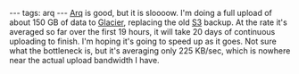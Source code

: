 ---
tags: arq
---
[[Arq]] is good, but it is sloooow. I'm doing a full upload of about 150 GB of data to [[Glacier]], replacing the old [[S3]] backup. At the rate it's averaged so far over the first 19 hours, it will take 20 days of continuous uploading to finish. I'm hoping it's going to speed up as it goes. Not sure what the bottleneck is, but it's averaging only 225 KB/sec, which is nowhere near the actual upload bandwidth I have.
